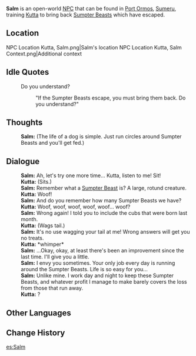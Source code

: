 {{Character Infobox
|type             = Open-World NPC
|image            = NPC Salm.png
|region           = Sumeru
|location         = Sumeru
|title            = Sumpter Beast Keeper

|ancestry         = <!-- Clan/family -->
|father           = 
|mother           = 
|spouse           = 
|sibling          = 
|child            = 
|relative         = 

|voiceEN          = 
|voiceCN          = 
|voiceJP          = 
}}
'''Salm''' is an open-world [[NPC]] that can be found in [[Port Ormos]], [[Sumeru]], training [[Kutta]] to bring back [[Sumpter Beast]]s which have escaped.

==Location==
<gallery>
NPC Location Kutta, Salm.png|Salm's location
NPC Location Kutta, Salm Context.png|Additional context
</gallery>
<!--
==Profile==
<!~~ Detailed story/lore information goes here. ~~>
''(To be added.)''

===Appearance===
<!~~ Keep appearance section short and concise. Limit to 2 paragraphs with 3-4 sentences each. ~~>
''(To be added.)''

==Quests and Events==
{{Quests and Events}}
-->
==Idle Quotes==
{{Dialogue Start}}
: {{DIcon|Idle}} Do you understand?
:: {{A|VO Salm 01.ogg}} "If the Sumpter Beasts escape, you must bring them back. Do you understand?"
{{Dialogue End}}

==Thoughts==
{{All Schemes to Know Explanation|name=Salm}}
{{Dialogue Start}}
:{{A|VO Salm All Schemes to Know 01.ogg}} '''Salm:''' (The life of a dog is simple. Just run circles around Sumpter Beasts and you'll get fed.)
{{Dialogue End}}

==Dialogue==
{{Dialogue Start}}
:'''Salm:''' Ah, let's try one more time... Kutta, listen to me! Sit!
:'''Kutta:''' (Sits.)
:'''Salm:''' Remember what a [[Sumpter Beast]] is? A large, rotund creature.
:'''Kutta:''' Woof!
:'''Salm:''' And do you remember how many Sumpter Beasts we have?
:'''Kutta:''' Woof, woof, woof, woof, woof... woof?
:'''Salm:''' Wrong again! I told you to include the cubs that were born last month.
:'''Kutta:''' (Wags tail.)
:'''Salm:''' It's no use wagging your tail at me! Wrong answers will get you no treats.
:'''Kutta:''' *whimper*
:'''Salm:''' ...Okay, okay, at least there's been an improvement since the last time. I'll give you a little.
:'''Salm:''' I envy you sometimes. Your only job every day is running around the Sumpter Beasts. Life is so easy for you...
:'''Salm:''' Unlike mine. I work day and night to keep these Sumpter Beasts, and whatever profit I manage to make barely covers the loss from those that run away.
:'''Kutta:''' ?
{{Dialogue End}}
<!--
==Event Dialogue==
===Event Name===
{{Dialogue Start}}
:'''{{subst:PAGENAME}}:'''
{{Dialogue End}}

==Trivia==
* 
-->
==Other Languages==
{{Other Languages
|default_hidden = 1
|en      = Salm
|zhs     = 萨尔姆
|zhs_rm  = Sà'ěrmǔ
|zht     = 薩爾姆
|zht_rm  = Sà'ěrmǔ
|ja      = サルム
|ja_rm   = Sarumu
|ko      = 살람
|es      = Salm
|fr      = Salm
|ru      = Сальм
|th      = Salm
|vi      = Salm
|de      = Salm
|id      = Salm
|pt      = Salm
|tr      = Salm
|it      = Salm
}}

==Change History==
{{Change History|3.0}}
<!--
==References==
{{Reflist}}
-->

[[es:Salm]]